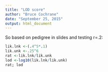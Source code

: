```yaml
---
title: "LOD score"
author: "Bruce Cochrane"
date: "September 25, 2015"
output: html_document
---
```

So based on pedigree in slides and testing r=.2:

```r
lik.lnk <-(.4^5*.1)
lik.unk <-.25^6
rat <-lik.lnk/lik.unk
lod <-log10(lik.lnk/lik.unk)
rat; lod
```

